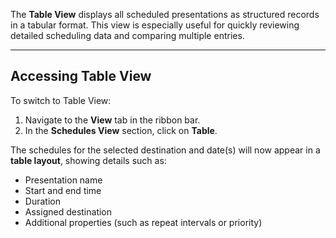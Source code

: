 The **Table View** displays all scheduled presentations as structured records in a tabular format. This view is especially useful for quickly reviewing detailed scheduling data and comparing multiple entries.

---

## Accessing Table View

To switch to Table View:

1. Navigate to the **View** tab in the ribbon bar.  
2. In the **Schedules View** section, click on **Table**.

The schedules for the selected destination and date(s) will now appear in a **table layout**, showing details such as:

- Presentation name  
- Start and end time  
- Duration  
- Assigned destination  
- Additional properties (such as repeat intervals or priority)
